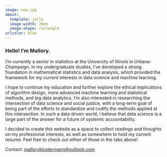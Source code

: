 ```yaml
---
image: new.jpg
about:
  template: jolla
  image-width: 20em
  image-shape: rectangle
urlcolor: blue
---
```


### Hello! I'm Mallory.

I'm currently a senior in statistics at the University of Illinois in Urbana-Champaign. In my undergraduate studies, I've developed a strong foundation in mathematical statistics and data analysis, which provided the framework for my current interests in data science and machine learning.

I hope to continue my education and further explore the ethical implications of algorithm design, more advanced machine learning and statistical methods, and big data analytics. I'm also interested in researching the intersection of data science and social justice, with a long-term goal of being part of the efforts to standardize and codify the methods applied at this intersection. In such a data driven world, I believe that data science is a large part of the answer for a future of systemic accountability.

I decided to create this website as a space to collect readings and thoughts on my professional interests, as well as somewhere to hold my current resume. Feel free to check out either of those in the tabs above!

Contact: [malloryklostermann\@outlook.com](mailto:malloryklostermann@outlook.com)
